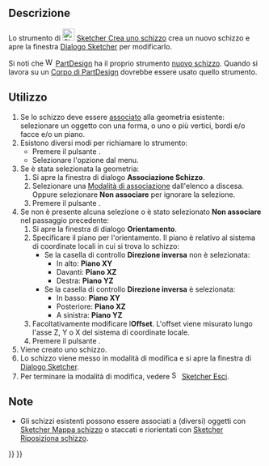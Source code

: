 <languages/>

{{Docnav/it
|
|[[Sketcher_EditSketch/it|Modifica schizzo]]
|[[Sketcher_Workbench/it|Sketcher]]
|IconL=
|IconR=Sketcher_EditSketch.svg
|IconC=Workbench_Sketcher.svg
}}

{{GuiCommand/it
|Name=Sketcher NewSketch
|Name/it=Sketcher Crea schizzo
|MenuLocation=Schizzo → Crea uno schizzo
|Workbenches=[[Sketcher_Workbench/it|Sketcher]]
|SeeAlso=[[PartDesign_NewSketch/it|PartDesign: Nuovo schizzo]], [[Sketcher_MapSketch/it|Mappa uno schizzo]], [[Sketcher_ReorientSketch/it|Riposiziona lo schizzo]]
}}

<span id="Description"></span>
==Descrizione==

Lo strumento di [[Image:Sketcher_NewSketch.svg|24px]] [[Sketcher_NewSketch/it|Sketcher Crea uno schizzo]] crea un nuovo schizzo e apre la finestra [[Sketcher_Dialog/it|Dialogo Sketcher]] per modificarlo.

Si noti che [[Image:Workbench_PartDesign.svg|16px]] [[PartDesign_Workbench/it|PartDesign]] ha il proprio strumento [[PartDesign_NewSketch/it|nuovo schizzo]]. Quando si lavora su un [[PartDesign_Body/it|Corpo di PartDesign]] dovrebbe essere usato quello strumento.

<span id="Usage"></span>
==Utilizzo==

# Se lo schizzo deve essere [[Part_EditAttachment/it|associato]] alla geometria esistente: selezionare un oggetto con una forma, o uno o più vertici, bordi e/o facce e/o un piano.
# Esistono diversi modi per richiamare lo strumento:
#* Premere il pulsante {{Button|[[Image:Sketcher_NewSketch.svg|16px]] [[Sketcher_NewSketch/it|Crea uno schizzo]]}}.
#* Selezionare l'opzione {{MenuCommand|Sketch → [[Image:Sketcher_NewSketch.svg|16px]] Crea uno schizzo}} dal menu.
# Se è stata selezionata la geometria:
## Si apre la finestra di dialogo '''Associazione Schizzo'''.
## Selezionare una [[Part_EditAttachment/it#Modalità_di_associazione|Modalità di associazione]] dall'elenco a discesa. Oppure selezionare '''Non associare''' per ignorare la selezione.
## Premere il pulsante {{Button|OK}}.
# Se non è presente alcuna selezione o è stato selezionato '''Non associare''' nel passaggio precedente:
## Si apre la finestra di dialogo '''Orientamento'''.
## Specificare il piano per l'orientamento. Il piano è relativo al sistema di coordinate locali in cui si trova lo schizzo:
##* Se la casella di controllo '''Direzione inversa''' non è selezionata:
##** In alto: '''Piano XY'''
##** Davanti: '''Piano XZ'''
##** Destra: '''Piano YZ'''
##* Se la casella di controllo '''Direzione inversa''' è selezionata:
##** In basso: '''Piano XY'''
##** Posteriore: '''Piano XZ'''
##** A sinistra: '''Piano YZ'''
## Facoltativamente modificare l'''Offset'''. L'offset viene misurato lungo l'asse Z, Y o X del sistema di coordinate locale.
## Premere il pulsante {{Button|OK}}.
# Viene creato uno schizzo.
# Lo schizzo viene messo in modalità di modifica e si apre la finestra di [[Sketcher_Dialog|Dialogo Sketcher]].
# Per terminare la modalità di modifica, vedere [[Image:Sketcher_LeaveSketch.svg|16px]] [[Sketcher_LeaveSketch/it|Sketcher Esci]].

<span id="Notes"></span>
==Note==

* Gli schizzi esistenti possono essere associati a (diversi) oggetti con [[Sketcher_MapSketch/it|Sketcher Mappa schizzo]] o staccati e riorientati con [[Sketcher_ReorientSketch/it|Sketcher Riposiziona schizzo]].


{{Docnav/it
|
|[[Sketcher_EditSketch/it|Modifica schizzo]]
|[[Sketcher_Workbench/it|Sketcher]]
|IconL=
|IconR=Sketcher_EditSketch.svg
|IconC=Workbench_Sketcher.svg
}}

{{Sketcher_Tools_navi{{#translation:}}}}
{{Userdocnavi{{#translation:}}}}